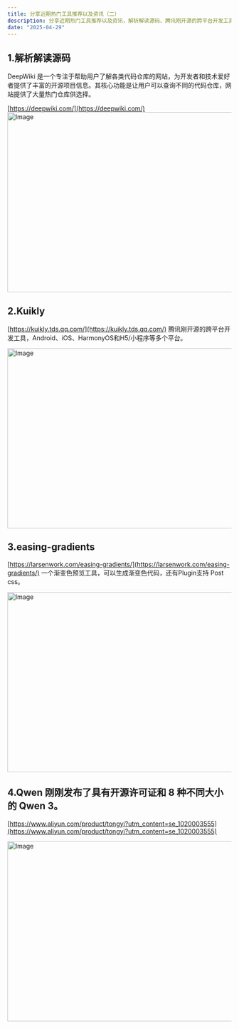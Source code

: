 ```yaml
---
title: 分享近期热门工具推荐以及资讯（二）
description: 分享近期热门工具推荐以及资讯，解析解读源码、腾讯刚开源的跨平台开发工具kuikly、渐变色预览。
date: "2025-04-29"
---
```


## 1.解析解读源码

DeepWiki 是一个专注于帮助用户了解各类代码仓库的网站，为开发者和技术爱好者提供了丰富的开源项目信息。其核心功能是让用户可以查询不同的代码仓库，网站提供了大量热门仓库供选择。

[https://deepwiki.com/](https://deepwiki.com/)
<Image src="http://static.markweb.top/static/wiki-01.jpg" width="718" height="404" alt="Image" />

## 2.Kuikly
[https://kuikly.tds.qq.com/](https://kuikly.tds.qq.com/) 
腾讯刚开源的跨平台开发工具，Android、iOS、HarmonyOS和H5/小程序等多个平台。

<Image src="http://static.markweb.top/static/kuikly-01.jpg" width="718" height="404" alt="Image" />

## 3.easing-gradients
[https://larsenwork.com/easing-gradients/](https://larsenwork.com/easing-gradients/)
一个渐变色预览工具，可以生成渐变色代码，还有Plugin支持 Post css。

<Image src="http://static.markweb.top/static/easing-gradients-01.jpg" width="718" height="404" alt="Image" />

## 4.Qwen 刚刚发布了具有开源许可证和 8 种不同大小的 Qwen 3。
[https://www.aliyun.com/product/tongyi?utm_content=se_1020003555](https://www.aliyun.com/product/tongyi?utm_content=se_1020003555)

<Image src="http://static.markweb.top/static/qwen-01.jpeg" width="718" height="404" alt="Image" />




